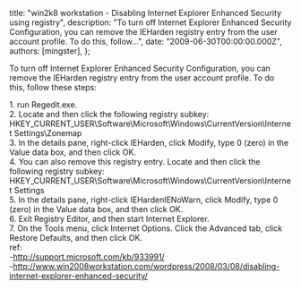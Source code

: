 
  title: "win2k8 workstation - Disabling Internet Explorer Enhanced Security using registry",
  description: "To turn off Internet Explorer Enhanced Security Configuration, you can remove the IEHarden registry entry from the user account profile. To do this, follow...",
  date: "2009-06-30T00:00:00.000Z",
  authors: [mingster],
};

<p>To turn off Internet Explorer Enhanced Security Configuration, you can remove the IEHarden registry entry from the user account profile. To do this, follow these steps:
<div>
<div>1. run Regedit.exe.</div>
<div>2. Locate and then click the following registry subkey: HKEY_CURRENT_USER\Software\Microsoft\Windows\CurrentVersion\Internet Settings\Zonemap</div>
<div>3. In the details pane, right-click IEHarden, click Modify, type 0 (zero) in the Value data box, and then click OK.</div>
<div>4. You can also remove this registry entry. Locate and then click the following registry subkey: HKEY_CURRENT_USER\Software\Microsoft\Windows\CurrentVersion\Internet Settings</div>
<div>5. In the details pane, right-click IEHardenIENoWarn, click Modify, type 0 (zero) in the Value data box, and then click OK.</div>
<div>6. Exit Registry Editor, and then start Internet Explorer.</div>
<div>7. On the Tools menu, click Internet Options.  Click the Advanced tab, click Restore Defaults, and then click OK.</div>
<div>ref:<br />-<a href="http://support.microsoft.com/kb/933991/">http://support.microsoft.com/kb/933991/</a><br />-<a href="http://www.win2008workstation.com/wordpress/2008/03/08/disabling-internet-explorer-enhanced-security/">http://www.win2008workstation.com/wordpress/2008/03/08/disabling-internet-explorer-enhanced-security/</a></div>
<div></div>
</div>

